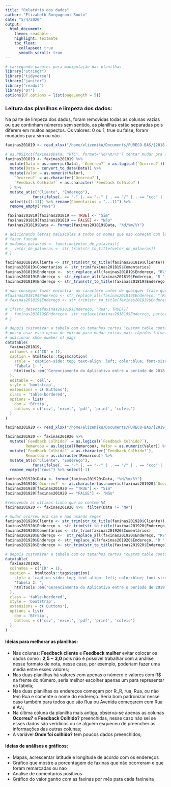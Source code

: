 ```yaml
---
title: "Relatório dos dados"
author: "Elizabeth Borgognoni Souto"
date: "5/4/2020"
output: 
  html_document:
    theme: readable
    highlight: textmate
    toc_float:
      collapsed: true
      smooth_scroll: true
---
```

<!--argumento para deixar a página mais a esquerda -->
<style>
body {
    position: absolute;
    left: 0px;}
</style>


```r
# carregando pacotes para manipulação das planilhas
library("stringr")
library("tidyverse")
library("janitor")
library("readxl")
library("DT")
options(DT.options = list(pageLength = 5))
```


### Leitura das planilhas e limpeza dos dados:

Na parte de limpeza dos dados, foram removidas todas as colunas vazias ou que continham números sem sentido, as planilhas estão separadas pois diferem em muitos aspectos. Os valores: 0 ou 1, true ou false, foram mudados para sim ou não.

<!-- #### Planilha de dados das faxinas do Pureco de 2018 a 2019 -->
```r
faxinas201819 <- read_xlsx("/home/elizemiku/Documents/PURECO-BAS/[2018-2019]GerenciamentodoAplicativo.xlsx", skip = 1, col_names = TRUE)
```

<!-- #### Limpeza dos dados -->
```r
# as.POSIXct(faxinas$Data, "UTC", format="%d/%m/%Y") tentar mudar pra as.POSIXct primeiro e depois pra as.Date   
faxinas201819 <- faxinas201819 %>%
  mutate(Data = as.numeric(Data), `Ocorreu?` = as.logical(`Ocorreu?`)) %>%
  mutate(Data = convert_to_date(Data)) %>%
  mutate(Valor = as.numeric(Valor),
    `Ocorreu?` = as.character(`Ocorreu?`),
    `Feedback Colhido?` = as.character(`Feedback Colhido?`)
  ) %>%
  mutate_at(c("Cliente", "Endereço"), 
            funs(ifelse(. == "-" |. == "--" | . == "/" | . == "ccc" | . == "rua", NA, .))) %>%
  select(c(1:11)) %>% rename(Comentarios = "...11") %>%
  remove_empty("rows")

```

```r
 faxinas201819[faxinas201819 == TRUE] <- "Sim"
 faxinas201819[faxinas201819 == FALSE] <- "Não"
 faxinas201819$Data <- format(faxinas201819$Data, "%d/%m/%Y")

```

```r
# adicionando letras maiusculas a todos os nomes que nao começam com letra maiscula
# fazer funcao
# mudança_palavras <- function(vetor_de_palavras){
#   vetor_de_palavras <- str_trim(str_to_title(vetor_de_palavras))
# }

faxinas201819$Cliente <- str_trim(str_to_title(faxinas201819$Cliente))
faxinas201819$Comentarios <- str_trim(faxinas201819$Comentarios)
faxinas201819$Endereço <-  str_replace_all(faxinas201819$Endereço, "R\\.", "Rua ")
faxinas201819$Endereço <- str_replace_all(faxinas201819$Endereço, "R ", "Rua ")
faxinas201819$Endereço <- str_trim(str_to_title(faxinas201819$Endereço))

# nao consegui fazer encontrar um caractere antes de qualquer frase que nao começe com Rua,troquei manualmente 
#faxinas201819$Endereço <- str_replace_all(faxinas201819$Endereço, "(Rua| )*", "Rua ")
# faxinas201819$Endereço <- str_trim(str_to_title(faxinas201819$Endereço))

# if(str_detect(faxinas201819$Endereço, "Rua", TRUE)){
#   faxinas201819$Endereço<- str_replace(faxinas201819$Endereço, pattern = "^*", "Rua ")
# }
```

<!-- #### Tabela -->
```r
# depois customizar a tabela com os tamanhos certos "custom table container"
# posso usar essa opcao de edicao para mudar coisas mais rápidas talvez
# adicionar show number of pags
datatable(
  faxinas201819,
  colnames = c('ID' = 1),
  caption = htmltools::tags$caption(
    style = 'caption-side: top; text-align: left; color:blue; font-size: 16px',
    'Tabela 1: ',
    htmltools::em('Gerenciamento do Aplicativo entre o período de 2018 a 2019.',)
  ),
  editable = 'cell',
  style = 'bootstrap',
  extensions = c('Buttons'),
  class = 'table-bordered',
  options = list(
    dom = 'Bfrtip',
    buttons = c('csv', 'excel', 'pdf', 'print', 'colvis')
  )
)

```

<!-- #### Planilha de dados das faxinas do Pureco de 2019 a 2020 -->
```r
faxinas201920 <- read_xlsx("/home/elizemiku/Documents/PURECO-BAS/[2019-2020]GerenciamentodoAplicativo.xlsx", sheet = 2, skip = 1, col_names = TRUE)
```

<!-- #### Limpeza dos dados -->
```r
faxinas201920 <- faxinas201920 %>% 
  mutate(`Feedback Colhido?` = as.logical(`Feedback Colhido?`),
         Remarcou = as.logical(Remarcou), Valor = as.numeric(Valor)) %>%
  mutate(`Feedback Colhido?` = as.character(`Feedback Colhido?`),
         Remarcou = as.character(Remarcou)) %>%
  mutate_at(c("Cliente", "Endereço"), 
            funs(ifelse(. == "-" |. == "--" | . == "/" | . == "ccc" | . == "rua", NA, .))) %>%
  remove_empty("rows") %>% select(-1)
```


```r
faxinas201920$Data <- format(faxinas201920$Data, "%d/%m/%Y")
faxinas201920$`Ocorreu?` <- as.character(as.numeric(faxinas201920$`Ocorreu?`))
faxinas201920[faxinas201920 == "TRUE"] <- "Sim"
faxinas201920[faxinas201920 == "FALSE"] <- "Não"
```


```r
#removendo as ultimas linha que so contem NA  
faxinas201920 <- faxinas201920 %>%  filter(Data != "NA")

# mudar ocorreu pra sim e nao usando regex
faxinas201920$Cliente <- str_trim(str_to_title(faxinas201920$Cliente))
faxinas201920$Endereço <- str_trim(str_to_title(faxinas201920$Endereço))
faxinas201920$Comentários <- str_trim(faxinas201920$Comentários)
faxinas201920$Endereço <-  str_replace_all(faxinas201920$Endereço, "R\\.", "Rua ")
faxinas201920$Endereço <- str_replace_all(faxinas201920$Endereço, "R ", "Rua ")
faxinas201920$Endereço <- str_trim(str_to_title(faxinas201920$Endereço))

```

<!-- #### Tabela -->
```r
# depois customizar a tabela com os tamanhos certos "custom table container"
datatable(
  faxinas201920,
  colnames = c('ID' = 1),
  caption =  htmltools::tags$caption(
    style = 'caption-side: top; text-align: left; color:blue; font-size: 16px',
    'Tabela 2: ',
    htmltools::em('Gerenciamento do Aplicativo entre o período de 2019 a 2020.',)
  ),
  class = 'table-bordered',
  style = 'bootstrap',
  extensions = c('Buttons'),
  options = list(
    dom = 'Bfrtip',
    buttons = c('csv', 'excel', 'pdf', 'print', 'colvis')
  )
)
```


#### Ideias para melhorar as planilhas: 

- | Nas colunas: **Feedback cliente** e **Feedback mulher** evitar colocar os dados como : **2,5 ~ 3,0** pois não é possível trabalhar com a análise nesse formato de nota, nesse caso, por exemplo, poderíam fazer uma média entre esses valores;

- | Nas duas planilhas há valores com apenas o número e valores com R$ na frente do número, seria melhor escolher apenas um para representar na tabela;

- | Nas duas planilhas os endereços começam por R.,R, rua, Rua, ou não tem Rua e somente o nome do endereço.  Seria bom padronizar nesse caso também para todos que são Rua ou Avenida começarem com Rua e Av.;

- | Na última coluna da planilha mais antiga, observa-se apenas as colunas **Ocorreu?** e **Feedback Colhido?** preenchidas, nesse caso não sei se esses dados são verídicos ou se alguém esqueceu de preencher as informações das outras colunas;

- | A variável **Onde foi colhido?** tem poucos dados preenchidos;


#### Ideias de análises e gráficos:

- | Mapas, acrescentar latitude e longitude de acordo com os endereços
- | Gráfico que mostre a porcentagem de faxinas que não ocorreram e que foram remarcadas ou nao
- | Analise de comentarios positivos 
- | Gráfico do valor ganho com as faxinas por mês para cada faxineira 

